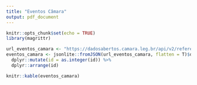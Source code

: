 ```yaml
---
title: "Eventos Câmara"
output: pdf_document
---
```


```r
knitr::opts_chunk$set(echo = TRUE)
library(magrittr)
```

```r
url_eventos_camara <- "https://dadosabertos.camara.leg.br/api/v2/referencias/tiposTramitacao"
eventos_camara <- jsonlite::fromJSON(url_eventos_camara, flatten = T)$dados %>%
  dplyr::mutate(id = as.integer(id)) %>%
  dplyr::arrange(id)

knitr::kable(eventos_camara)
```